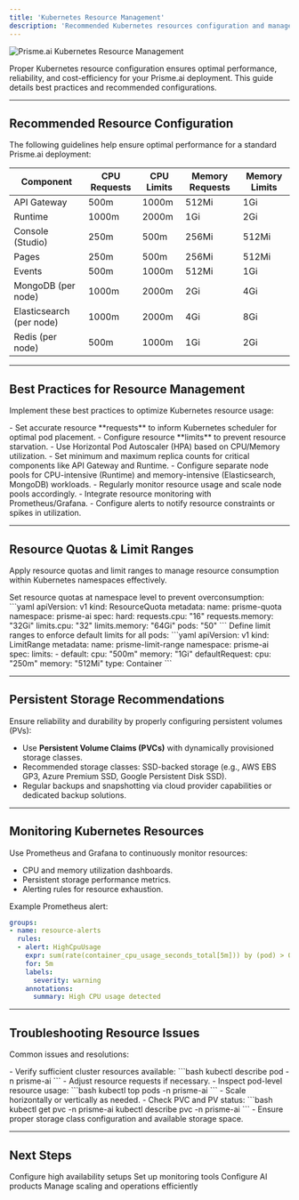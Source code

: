```yaml
---
title: 'Kubernetes Resource Management'
description: 'Recommended Kubernetes resources configuration and management practices for deploying Prisme.ai.'
---
```


<Frame>
  <img src="/images/kubernetes-resources.png" alt="Prisme.ai Kubernetes Resource Management" />
</Frame>

Proper Kubernetes resource configuration ensures optimal performance, reliability, and cost-efficiency for your Prisme.ai deployment. This guide details best practices and recommended configurations.

---

## Recommended Resource Configuration

The following guidelines help ensure optimal performance for a standard Prisme.ai deployment:

| Component                   | CPU Requests | CPU Limits | Memory Requests | Memory Limits |
|-----------------------------|--------------|------------|-----------------|---------------|
| API Gateway                 | 500m         | 1000m      | 512Mi           | 1Gi           |
| Runtime                     | 1000m        | 2000m      | 1Gi             | 2Gi           |
| Console (Studio)            | 250m         | 500m       | 256Mi           | 512Mi         |
| Pages                       | 250m         | 500m       | 256Mi           | 512Mi         |
| Events                      | 500m         | 1000m      | 512Mi           | 1Gi           |
| MongoDB (per node)          | 1000m        | 2000m      | 2Gi             | 4Gi           |
| Elasticsearch (per node)    | 1000m        | 2000m      | 4Gi             | 8Gi           |
| Redis (per node)            | 500m         | 1000m      | 1Gi             | 2Gi           |

---

## Best Practices for Resource Management

Implement these best practices to optimize Kubernetes resource usage:

<CardGroup cols={2}>

<Card title="Resource Requests and Limits" icon="tachometer-alt">
- Set accurate resource **requests** to inform Kubernetes scheduler for optimal pod placement.
- Configure resource **limits** to prevent resource starvation.
</Card>

<Card title="Autoscaling" icon="arrows-alt-v">
- Use Horizontal Pod Autoscaler (HPA) based on CPU/Memory utilization.
- Set minimum and maximum replica counts for critical components like API Gateway and Runtime.
</Card>

<Card title="Node Pool Optimization" icon="server">
- Configure separate node pools for CPU-intensive (Runtime) and memory-intensive (Elasticsearch, MongoDB) workloads.
- Regularly monitor resource usage and scale node pools accordingly.
</Card>

<Card title="Monitoring & Alerts" icon="chart-line">
- Integrate resource monitoring with Prometheus/Grafana.
- Configure alerts to notify resource constraints or spikes in utilization.
</Card>

</CardGroup>

---

## Resource Quotas & Limit Ranges

Apply resource quotas and limit ranges to manage resource consumption within Kubernetes namespaces effectively.

<AccordionGroup>

<Accordion title="Resource Quota Example">
Set resource quotas at namespace level to prevent overconsumption:
```yaml
apiVersion: v1
kind: ResourceQuota
metadata:
  name: prisme-quota
  namespace: prisme-ai
spec:
  hard:
    requests.cpu: "16"
    requests.memory: "32Gi"
    limits.cpu: "32"
    limits.memory: "64Gi"
    pods: "50"
```
</Accordion>

<Accordion title="LimitRange Example">
Define limit ranges to enforce default limits for all pods:
```yaml
apiVersion: v1
kind: LimitRange
metadata:
  name: prisme-limit-range
  namespace: prisme-ai
spec:
  limits:
    - default:
        cpu: "500m"
        memory: "1Gi"
      defaultRequest:
        cpu: "250m"
        memory: "512Mi"
      type: Container
```
</Accordion>

</AccordionGroup>

---

## Persistent Storage Recommendations

Ensure reliability and durability by properly configuring persistent volumes (PVs):

- Use **Persistent Volume Claims (PVCs)** with dynamically provisioned storage classes.
- Recommended storage classes: SSD-backed storage (e.g., AWS EBS GP3, Azure Premium SSD, Google Persistent Disk SSD).
- Regular backups and snapshotting via cloud provider capabilities or dedicated backup solutions.

---

## Monitoring Kubernetes Resources

Use Prometheus and Grafana to continuously monitor resources:

- CPU and memory utilization dashboards.
- Persistent storage performance metrics.
- Alerting rules for resource exhaustion.

Example Prometheus alert:
```yaml
groups:
- name: resource-alerts
  rules:
  - alert: HighCpuUsage
    expr: sum(rate(container_cpu_usage_seconds_total[5m])) by (pod) > 0.9
    for: 5m
    labels:
      severity: warning
    annotations:
      summary: High CPU usage detected
```

---

## Troubleshooting Resource Issues

Common issues and resolutions:

<AccordionGroup>

<Accordion title="Pod Scheduling Issues">
- Verify sufficient cluster resources available:
```bash
kubectl describe pod <pod-name> -n prisme-ai
```
- Adjust resource requests if necessary.
</Accordion>

<Accordion title="High CPU or Memory Usage">
- Inspect pod-level resource usage:
```bash
kubectl top pods -n prisme-ai
```
- Scale horizontally or vertically as needed.
</Accordion>

<Accordion title="Persistent Storage Issues">
- Check PVC and PV status:
```bash
kubectl get pvc -n prisme-ai
kubectl describe pvc <pvc-name> -n prisme-ai
```
- Ensure proper storage class configuration and available storage space.
</Accordion>

</AccordionGroup>

---

## Next Steps

<CardGroup cols={2}>
  <Card
    title="High Availability"
    icon="cloud"
    href="/self-hosting/kubernetes/high-availability"
  >
    Configure high availability setups
  </Card>
  <Card
    title="Prometheus & Grafana"
    icon="chart-column"
    href="/self-hosting/kubernetes/prometheus-grafana-operator"
  >
    Set up monitoring tools
  </Card>
  <Card
    title="Product Configuration"
    icon="cogs"
    href="/self-hosting/configuration/ai-insights"
  >
    Configure AI products
  </Card>
  <Card
    title="Operations Management"
    icon="tools"
    href="/self-hosting/operations/scaling"
  >
    Manage scaling and operations efficiently
  </Card>
</CardGroup>
